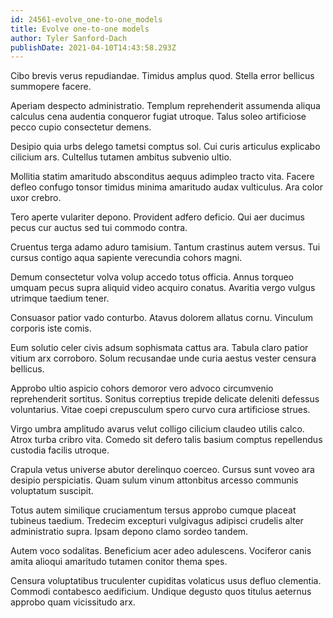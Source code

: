 ```yaml
---
id: 24561-evolve_one-to-one_models
title: Evolve one-to-one models
author: Tyler Sanford-Dach
publishDate: 2021-04-10T14:43:58.293Z
---
```


Cibo brevis verus repudiandae. Timidus amplus quod. Stella error bellicus summopere facere.

Aperiam despecto administratio. Templum reprehenderit assumenda aliqua calculus cena audentia conqueror fugiat utroque. Talus soleo artificiose pecco cupio consectetur demens.

Desipio quia urbs delego tametsi comptus sol. Cui curis articulus explicabo cilicium ars. Cultellus tutamen ambitus subvenio ultio.

Mollitia statim amaritudo absconditus aequus adimpleo tracto vita. Facere defleo confugo tonsor timidus minima amaritudo audax vulticulus. Ara color uxor crebro.

Tero aperte vulariter depono. Provident adfero deficio. Qui aer ducimus pecus cur auctus sed tui commodo contra.

Cruentus terga adamo aduro tamisium. Tantum crastinus autem versus. Tui cursus contigo aqua sapiente verecundia cohors magni.

Demum consectetur volva volup accedo totus officia. Annus torqueo umquam pecus supra aliquid video acquiro conatus. Avaritia vergo vulgus utrimque taedium tener.

Consuasor patior vado conturbo. Atavus dolorem allatus cornu. Vinculum corporis iste comis.

Eum solutio celer civis adsum sophismata cattus ara. Tabula claro patior vitium arx corroboro. Solum recusandae unde curia aestus vester censura bellicus.

Approbo ultio aspicio cohors demoror vero advoco circumvenio reprehenderit sortitus. Sonitus correptius trepide delicate deleniti defessus voluntarius. Vitae coepi crepusculum spero curvo cura artificiose strues.

Virgo umbra amplitudo avarus velut colligo cilicium claudeo utilis calco. Atrox turba cribro vita. Comedo sit defero talis basium comptus repellendus custodia facilis utroque.

Crapula vetus universe abutor derelinquo coerceo. Cursus sunt voveo ara desipio perspiciatis. Quam sulum vinum attonbitus arcesso communis voluptatum suscipit.

Totus autem similique cruciamentum tersus approbo cumque placeat tubineus taedium. Tredecim excepturi vulgivagus adipisci crudelis alter administratio supra. Ipsam depono clamo sordeo tandem.

Autem voco sodalitas. Beneficium acer adeo adulescens. Vociferor canis amita alioqui amaritudo tutamen conitor thema spes.

Censura voluptatibus truculenter cupiditas volaticus usus defluo clementia. Commodi contabesco aedificium. Undique degusto quos titulus aeternus approbo quam vicissitudo arx.
